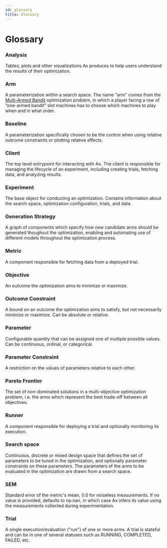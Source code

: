 ```yaml
---
id: glossary
title: Glossary
---
```


# Glossary

### Analysis
Tables, plots and other visualizations Ax produces to help users understand the results of their optimization.

### Arm
A parameterization within a search space. The name "arm" comes from the
[Multi-Armed Bandit](https://en.wikipedia.org/wiki/Multi-armed_bandit) optimization
problem, in which a player facing a row of “one-armed bandit” slot machines has to
choose which machines to play when and in what order.

### Baseline
A parameterization specifically chosen to be the control when using relative outcome constraints or plotting relative effects.

### Client
The top level entrypoint for interacting with Ax. The client is responsible for managing the lifecycle of an experiment, including creating trials, fetching data, and analyzing results.

### Experiment
The base object for conducting an optimization. Contains information about the search space, optimization configuration, trials, and data.

### Generation Strategy
A graph of components which specify how new candidate arms should be generated thoughout the optimization, enabling and automating use of different models throughout the optimization process.

### Metric
A component responsible for fetching data from a deployed trial.

### Objective
An outcome the optimization aims to minimize or maximize.

### Outcome Constraint
A bound on an outcome the optimization aims to satisfy, but not necessarily minimize or maximize. Can be absolute or relative.

### Parameter
Configurable quantity that can be assigned one of multiple possible values. Can be continuous, ordinal, or categorical.

### Parameter Constraint
A restriction on the values of parameters relative to each other.

### Pareto Frontier
The set of non-dominated solutions in a multi-objective optimization problem, i.e. the arms which represent the best trade-off between all objectives.

### Runner
A component responsible for deploying a trial and optionally monitoring its execution.

### Search space
Continuous, discrete or mixed design space that defines the set of parameters to be tuned in the optimization, and optionally parameter constraints on these parameters. The parameters of the arms to be evaluated in the optimization are drawn from a search space.

### SEM
Standard error of the metric's mean, 0.0 for noiseless measurements. If no value is provided, defaults to np.nan, in which case Ax infers its value using the measurements collected during experimentation.

### Trial
A single execution/evaluation ("run") of one or more arms. A trial is stateful and can be in one of several statuses such as RUNNING, COMPLETED, FAILED, etc.
